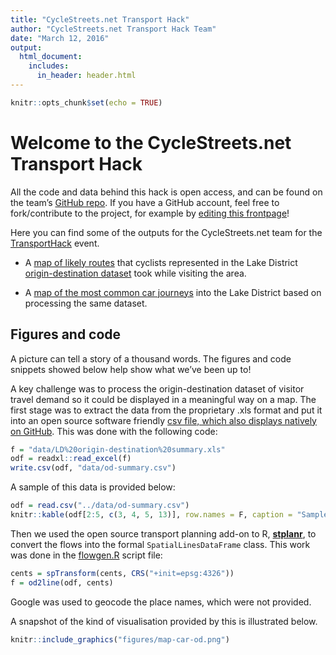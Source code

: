 ```yaml
---
title: "CycleStreets.net Transport Hack"
author: "CycleStreets.net Transport Hack Team"
date: "March 12, 2016"
output:
  html_document:
    includes:
      in_header: header.html
---
```


<!--Don't edit the html page directly - use (R)Markdown!-->
```r
knitr::opts_chunk$set(echo = TRUE)
```

# Welcome to the CycleStreets.net Transport Hack

All the code and data behind this hack is open access, and can be found on the team's [GitHub repo](https://github.com/cyclestreets/transporthack). If you have a GitHub account, feel free to fork/contribute to the project, for example by [editing this frontpage](https://github.com/cyclestreets/transporthack/edit/master/public_html/index.Rmd)!

Here you can find some of the outputs for the CycleStreets.net team for the
[TransportHack](http://www.landor.co.uk/smartertravel/2016/hackathon.php) event.

- A [map of likely routes](map-cyclenet.html) that cyclists represented in the Lake District [origin-destination dataset](https://github.com/cyclestreets/transporthack/blob/master/data/od-summary.csv) took while visiting the area. 

- A [map of the most common car journeys](map-car-od.html) into the Lake District based on processing the same dataset.

## Figures and code

A picture can tell a story of a thousand words. The figures and code snippets showed below help show what we've been up to!

A key challenge was to process the origin-destination dataset of visitor travel demand so it could be displayed in a meaningful way on a map. The first stage was to extract the data from the proprietary .xls format and put it into an open source software friendly [csv file, which also displays natively on GitHub](https://github.com/cyclestreets/transporthack/blob/master/data/od-summary.csv). This was done with the following code:

```r
f = "data/LD%20origin-destination%20summary.xls"
odf = readxl::read_excel(f)
write.csv(odf, "data/od-summary.csv")
```

A sample of this data is provided below:

```r
odf = read.csv("../data/od-summary.csv")
knitr::kable(odf[2:5, c(3, 4, 5, 13)], row.names = F, caption = "Sample data from the Lake District visitor demand survey")
```

Then we used the open source transport planning add-on to R, [**stplanr**](http://www.r-bloggers.com/stplanr-0-1-1/), to convert the flows into the formal `SpatialLinesDataFrame` class. This work was done in the [flowgen.R](https://github.com/cyclestreets/transporthack/blob/master/R/flowgen.R) script file:

```r
cents = spTransform(cents, CRS("+init=epsg:4326"))
f = od2line(odf, cents)
```

Google was used to geocode the place names, which were not provided.

A snapshot of the kind of visualisation provided by this is illustrated below.

```r
knitr::include_graphics("figures/map-car-od.png")
```




